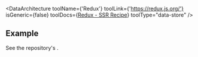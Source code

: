 
<DataArchitecture
  toolName={'Redux'}
  toolLink={'https://redux.js.org/'}
  isGeneric={false}
  toolDocs={<a href="https://redux.js.org/recipes/server-rendering">Redux - SSR Recipe</a>}
  toolType="data-store"
/>

## Example

See the repository's <RepoLink path="/examples/redux/" />.
